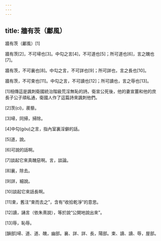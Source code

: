 ```yaml
---
---
---
```

title: 牆有茨（鄘風）
---




牆有茨（鄘風）[1]

牆有茨[2]，不可埽也[3]。中勾之言[4]，不可道也[5]；所可道也[6]，言之醜也[7]。

牆有茨，不可襄也[8]。中勾之言，不可詳也[9]；所可詳也，言之長也[10]。

牆有茨，不可束也[11]。中勾之言，不可讀也[12]；所可讀也，言之辱也[13]。

[1]相傳這是諷刺衛國統治階級荒淫無恥的詩。衛宣公死後，他的妻宣薑和他的庶長子公子頑私通，衛國人作了這篇詩來諷刺他們。

[2]茨(cí)，蒺藜。

[3]埽，同掃，掃除。

[4]中勾(gòu)之言，指內室裏淫僻的話。

[5]道，說。

[6]可說的話啊。

[7]談起它來真醜惡啊。言，談論。

[8]襄，除去。

[9]詳，細說。

[10]談起它來話長啊。

[11]束，舊注“束而去之”，含有“收拾乾淨”的意思。

[12]讀，誦言（依朱熹說），等於說“公開地說出來”。

[13]辱，恥辱。

[韻部]埽、道、道、醜，幽部。襄、詳、詳、長，陽部。束、讀、讀、辱，屋部。